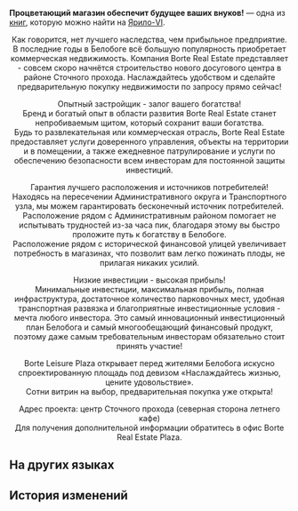{{Книга Инфобокс
|id           = 086
|Название     = Процветающий магазин обеспечит будущее ваших внуков!
|Изображение  = Item Jarilo-VI Readable 2.png
|Мир          = Ярило-VI
|Томов        = 1
|Автор        = <!--нужно добавить-->
|Описание     = Выброшенная брошюра агентства недвижимости. Теперь используется в качестве плохого примера для инвестирования.
|Том1         = {{tx}}
|Источник1    = {{tx|Отсутствует источник}}
|Персонажи    = 
|Фракции      = 
}}
'''Процветающий магазин обеспечит будущее ваших внуков!''' — одна из [[Книги|книг]], которую можно найти на [[Ярило-VI]].
<!--
==Получение==
<gallery>
Книга НАЗВАНИЕ.png|НАЗВАНИЕ
Локация НАЗВАНИЕ.png|Расположение на карте. Ближайший пространственный якорь «[[НАЗВАНИЕ]]»
</gallery>
-->
<div align="center">Как говорится, нет лучшего наследства, чем прибыльное предприятие. В последние годы в Белобоге всё большую популярность приобретает коммерческая недвижимость. Компания Borte Real Estate представляет - совсем скоро начнётся строительство нового досугового центра в районе Сточного прохода. Наслаждайтесь удобством и сделайте предварительную покупку недвижимости по запросу прямо сейчас!

Опытный застройщик - залог вашего богатства!<br />
Бренд и богатый опыт в области развития Borte Real Estate станет непробиваемым щитом, который сохранит ваши богатства.<br />
Будь то развлекательная или коммерческая отрасль, Borte Real Estate предоставляет услуги доверенного управления, объекты на территории и в помещении, а также ежедневное патрулирование и услуги по обеспечению безопасности всем инвесторам для постоянной защиты инвестиций.

Гарантия лучшего расположения и источников потребителей!<br />
Находясь на пересечении Административного округа и Транспортного узла, мы можем гарантировать бесконечный источник потребителей.<br />
Расположение рядом с Административным районом помогает не испытывать трудностей из-за часа пик, благодаря этому вы быстро проложите путь к богатству в Белобоге.<br />
Расположение рядом с исторической финансовой улицей увеличивает потребность в магазинах, что позволит вам легко пожинать плоды, не прилагая никаких усилий.

Низкие инвестиции - высокая прибыль!<br />
Минимальные инвестиции, максимальная прибыль, полная инфраструктура, достаточное количество парковочных мест, удобная транспортная развязка и благоприятные инвестиционные условия - мечта любого инвестора. Это самый инновационный инвестиционный план Белобога и самый многообещающий финансовый продукт, поэтому даже самым требовательным инвесторам обязательно стоит принять участие!

Borte Leisure Plaza открывает перед жителями Белобога искусно спроектированную площадь под девизом «Наслаждайтесь жизнью, цените удовольствие».<br />
Сотни витрин на выбор, предварительная покупка уже открыта!

Адрес проекта: центр Сточного прохода (северная сторона летнего кафе)<br />
Для получения дополнительной информации обратитесь в офис Borte Real Estate Plaza.</div>

==На других языках==
{{На других языках
|en   = A Good Establishment Births Generations of Wealth
|zhs  = 一间好商铺，世代摇钱树
|zht  = 一間好商鋪，世代搖錢樹
|ja   = いいお店は、金のなる木
|ko   = 좋은 상가 하나면 대대손손 돈 걱정 끝!
|es   = ¡Una tienda próspera asegurará el futuro de sus nietos!
|fr   = Un bon établissement est source de générations fortunées
|ru   = Процветающий магазин обеспечит будущее ваших внуков!
|th   = ร้านที่เจริญรุ่งเรือง และเป็นขุมเงินขุมทองมาหลายยุคหลายสมัย
|vi   = Cửa Tiệm Uy Tín, Tiền Vô Liền Liền!
|de   = Eine gute Niederlassung bringt Generationen von Wohlstand
|id   = Toko yang Bagus Hasilkan Uang Generasi ke Generasi
|pt   = Um Bom Estabelecimento Produz Riquezas por Gerações
}}

==История изменений==
{{История изменений|2.7}}